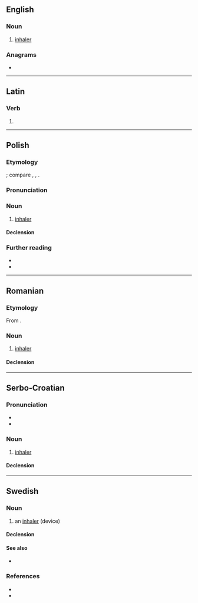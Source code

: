 {{also|Inhalator|inhalátor}}

==English==

===Noun===
{{en-noun}}

# [[inhaler]]

===Anagrams===
* {{anagrams|en|a=aahilnort|intrahalo}}

----

==Latin==

===Verb===
{{la-verb-form|inhālātor}}

# {{inflection of|la|inhālō||2//3|s|futr|pasv|impr}}

----

==Polish==
{{wp|lang=pl}}

===Etymology===
{{intnat|pl}}; compare {{cog|en|inhalator}}, {{cog|fr|inhalateur}}, {{cog|de|Inhalator}}.

===Pronunciation===
{{pl-p}}

===Noun===
{{pl-noun|m-in}}

# {{lb|pl|medicine}} [[inhaler]] {{gl|canister containing medicine}}

====Declension====
{{pl-decl-noun-m-in}}

===Further reading===
* {{R:pl:WSJP}}
* {{R:pl:PWN}}

----

==Romanian==

===Etymology===
From {{bor|ro|fr|inhalateur}}.

===Noun===
{{ro-noun|n|inhalatoare}}

# [[inhaler]]

====Declension====
{{ro-noun-n}}

----

==Serbo-Croatian==

===Pronunciation===
* {{IPA|sh|/inxǎlaːtor/}}
* {{hyphenation|sh|in|ha|la|tor}}

===Noun===
{{sh-noun|g=m|head=inhàlātor}}

# [[inhaler]]

====Declension====
{{sh-decl-noun
|inhalator|inhalatori
|inhalatora|inhalatora
|inhalatoru|inhalatorima
|inhalator|inhalatore
|inhalatore|inhalatori
|inhalatoru|inhalatorima
|inhalatorom|inhalatorima
}}

----

==Swedish==

===Noun===
{{sv-noun|c}}

# {{lb|sv|medicine}} an [[inhaler]] (device)

====Declension====
{{sv-infl-noun-c-r|3=inhalatore}}

====See also====
* {{l|sv|inhalera}}

===References===
* {{R:svenska.se|so}}
* {{R:svenska.se|saol}}